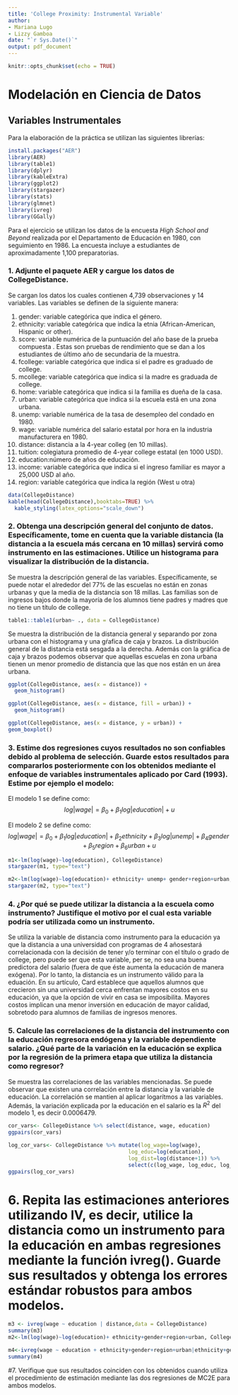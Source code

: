 ```yaml
---
title: 'College Proximity: Instrumental Variable'
author:
- Mariana Lugo
- Lizzy Gamboa
date: "`r Sys.Date()`"
output: pdf_document
---
```


```r
knitr::opts_chunk$set(echo = TRUE)
```

# Modelación en Ciencia de Datos 
## Variables Instrumentales

Para la elaboración de la práctica se utilizan las siguientes librerías: 
```r
install.packages("AER")
library(AER)
library(table1)
library(dplyr)
library(kableExtra)
library(ggplot2)
library(stargazer)
library(stats)
library(glmnet)
library(ivreg)
library(GGally)
```
Para el ejercicio se utilizan los datos de la encuesta *High School and Beyond* realizada por el Departamento de Educación en 1980, con seguimiento en 1986. La encuesta incluye a estudiantes de aproximadamente 1,100 preparatorias.

### 1. Adjunte el paquete AER y cargue los datos de CollegeDistance.

Se cargan los datos los cuales contienen 4,739 observaciones y 14 variables. Las variables se definen de la siguiente manera:

1. gender: variable categórica que indica el género. 
2. ethnicity: variable categórica que indica la etnia (African-American, Hispanic or other).
3. score: variable numérica de la puntuación del año base de la prueba compuesta . Estas son pruebas de rendimiento que se dan a los estudiantes de último año de secundaria de la muestra.
4. fcollege: variable categórica que indica si el padre es graduado de college. 
5. mcollege: variable categórica que indica si la madre es graduada de college.
6. home: variable categórica que indica si la familia es dueña de la casa.
7. urban: variable categórica que indica si la escuela está en una zona urbana.
8. unemp: variable numérica de la tasa de desempleo del condado en 1980.
9. wage:  variable numérica del salario estatal por hora en la industria manufacturera en 1980.
10. distance: distancia a la 4-year colleg (en 10 millas).
11. tuition: colegiatura promedio de 4-year college estatal (en 1000 USD).
12. education:número de años de educación.
13. income: variable categórica que indica si el ingreso familiar es mayor a 25,000 USD al año.
14. region: variable categórica que indica la región (West u otra)


```r
data(CollegeDistance)
kable(head(CollegeDistance),booktabs=TRUE) %>% 
  kable_styling(latex_options="scale_down")
```

### 2. Obtenga una descripción general del conjunto de datos. Específicamente, tome en cuenta que la variable distancia (la distancia a la escuela más cercana en 10 millas) servirá como instrumento en las estimaciones. Utilice un histograma para visualizar la distribución de la distancia.

Se muestra la descripción general de las variables. Específicamente, se puede notar el alrededor del 77% de las escuelas no están en zonas urbanas y que la media de la distancia son 18 millas. Las familias son de ingresos bajos donde la mayoría de los alumnos tiene padres y madres que no tiene un título de college. 

```r
table1::table1(urban~ ., data = CollegeDistance)
```

\newpage
Se muestra la distribución de la distancia general y separando por zona urbana con el histograma y una gŕafica de caja y brazos. La distribución general de la distancia está sesgada a la derecha. Además con la gráfica de caja y brazos podemos observar que aquellas escuelas en zona urbana tienen un menor promedio de distancia que las que nos están en un área urbana. 

```r

ggplot(CollegeDistance, aes(x = distance)) + 
  geom_histogram()

ggplot(CollegeDistance, aes(x = distance, fill = urban)) + 
  geom_histogram()

ggplot(CollegeDistance, aes(x = distance, y = urban)) +
geom_boxplot()

```

### 3. Estime dos regresiones cuyos resultados no son confiables debido al problema de selección. Guarde estos resultados para compararlos posteriormente con los obtenidos mediante el enfoque de variables instrumentales aplicado por Card (1993). Estime por ejemplo el modelo:

El modelo 1 se define como: 
$$log|wage| = \beta_0 +\beta_1 log|education| + u$$

El modelo 2 se define como: 
$$log|wage| = \beta_0 +\beta_1 log|education| +\beta_2 ethnicity +\beta_3log|unemp|+\beta_4gender+\beta_5region+\beta_6urban+  u$$
\newpage
```r
m1<-lm(log(wage)~log(education), CollegeDistance)
stargazer(m1, type="text")

m2<-lm(log(wage)~log(education)+ ethnicity+ unemp+ gender+region+urban, CollegeDistance)
stargazer(m2, type="text")
```


### 4. ¿Por qué se puede utilizar la distancia a la escuela como instrumento? Justifique el motivo por el cual esta variable podría ser utilizada como un instrumento.

Se utiliza la variable de distancia como instrumento para la educación ya que la distancia a una universidad con programas de 4 añosestará correlacionada con la decisión de tener y/o terminar con el título o grado de college, pero puede ser que esta variable, per se, no sea una buena predictora del salario (fuera de que éste aumenta la educación de manera exógena). Por lo tanto, la distancia es un instrumento válido para la eduación. En su artículo, Card establece que aquellos alumnos que crecieron sin una universidad cerca enfrentan mayores costos en su educación, ya que la opción de vivir en casa se imposibilita. Mayores costos implican una menor inversión en educación de mayor calidad, sobretodo para alumnos de familias de ingresos menores. 

### 5. Calcule las correlaciones de la distancia del instrumento con la educación regresora endógena y la variable dependiente salario. ¿Qué parte de la variación en la educación se explica por la regresión de la primera etapa que utiliza la distancia como regresor?

Se muestra las correlaciones de las variables mencionadas. Se puede observar que existen una correlación entre la distancia y la variable de educación. La correlación se mantien al aplicar logarítmos a las variables. Además, la variación explicada por la educación en el salario es la $R^2$ del modelo 1, es decir 0.0006479. 

```r
cor_vars<- CollegeDistance %>% select(distance, wage, education)
ggpairs(cor_vars) 

log_cor_vars<- CollegeDistance %>% mutate(log_wage=log(wage),
                                      log_educ=log(education),
                                      log_dist=log(distance+1)) %>% 
                                      select(c(log_wage, log_educ, log_dist))
ggpairs(log_cor_vars) 
```
# 6. Repita las estimaciones anteriores utilizando IV, es decir, utilice la distancia como un instrumento para la educación en ambas regresiones mediante la función ivreg(). Guarde sus resultados y obtenga los errores estándar robustos para ambos modelos.


```r
m3 <- ivreg(wage ~ education | distance,data = CollegeDistance)  
summary(m3)
m2<-lm(log(wage)~log(education)+ ethnicity+gender+region+urban, CollegeDistance)

m4<-ivreg(wage ~ education + ethnicity+gender+region+urban|ethnicity+gender+region+urban+distance,data = CollegeDistance)
summary(m4)
```

#7. Verifique que sus resultados coinciden con los obtenidos cuando utiliza el procedimiento de estimación mediante las dos regresiones de MC2E para ambos modelos.
